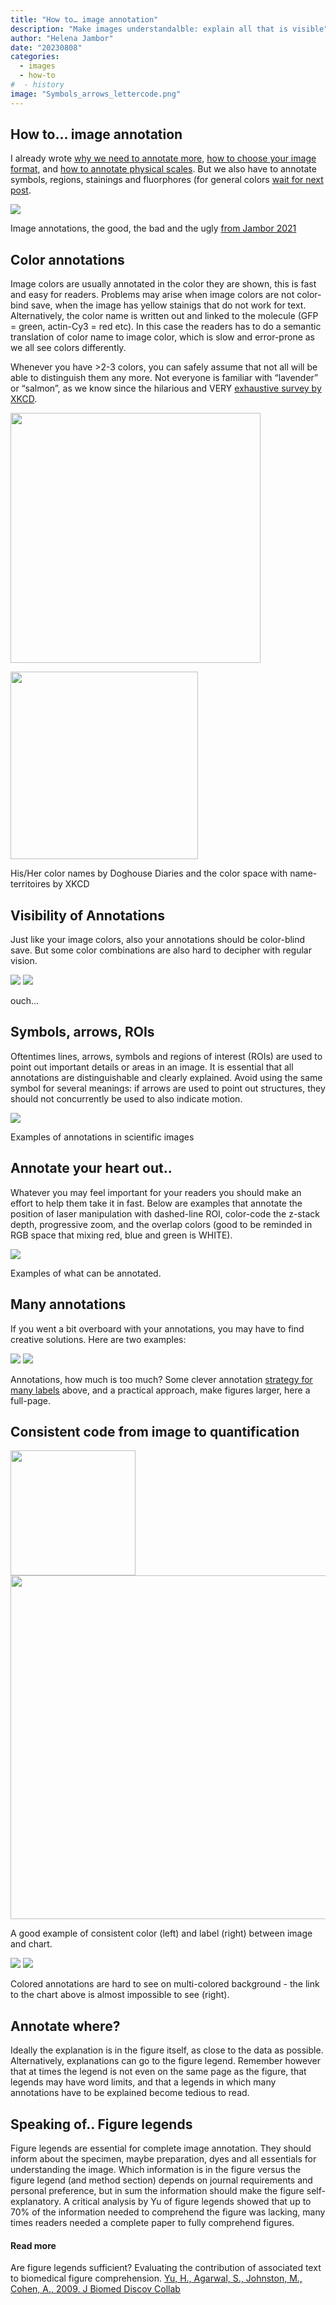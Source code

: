 ```yaml
---
title: "How to… image annotation"
description: "Make images understandalble: explain all that is visible"
author: "Helena Jambor"
date: "20230808"
categories:
  - images
  - how-to
#  - history
image: "Symbols_arrows_lettercode.png"
---
```

## How to… image annotation
I already wrote [why we need to annotate more](../Image_numbers/index.qmd), [how to choose your image format](../Image_how_mag/index.qmd), and [how to annotate physical scales](../Image_how_scale/index.qmd). But we also have to annotate symbols, regions, stainings and fluorphores (for general colors [wait for next post](../Image_how_color/index.qmd).


::: {#fig-good-bad}
![](Annotations.png)

Image annotations, the good, the bad and the ugly <a href ="https://journals.plos.org/plosbiology/article?id=10.1371/journal.pbio.3001161">from Jambor 2021</a>
::: 

## Color annotations
Image colors are usually annotated in the color they are shown, this is fast and easy for readers. Problems may arise when image colors are not color-bind save, when the image has yellow stainigs that do not work for text. 
Alternatively, the color name is written out and linked to the molecule (GFP = green, actin-Cy3 = red etc). In this case the readers has to do a semantic translation of color name to image color, which is slow and error-prone as we all see colors differently. 

Whenever you have >2-3 colors, you can safely assume that not all will be able to distinguish them any more. Not everyone is familiar with “lavender” or “salmon”, as we know since the hilarious and VERY <a href="https://blog.xkcd.com/2010/05/03/color-survey-results/">exhaustive survey by XKCD</a>. 

::: {#fig-xkcd layout-ncol=2}
![](color_boy_girl2010-03-01-12bf011.png){width=400}

![](xkcd_satfaces_map_450.webp){width=300}

His/Her color names by Doghouse Diaries and the color space with name-territoires by XKCD 
:::


## Visibility of Annotations
Just like your image colors, also your annotations should be color-blind save. But some color combinations are also hard to decipher with regular vision. 

::: {#fig-poorex}
![](yellow_text_poor.png)
![](yellow_text_Poor_visibility.png)

ouch...
:::


## Symbols, arrows, ROIs
Oftentimes lines, arrows, symbols and regions of interest (ROIs) are used to point out important details or areas in an image. It is essential that all annotations are distinguishable and clearly explained. Avoid using the same symbol for several meanings: if arrows are used to point out structures, they should not concurrently be used to also indicate motion.

:::{#fig-exampleannot } 
![](Symbols_arrows_lettercode.png)

Examples of annotations in scientific images
:::


## Annotate your heart out.. 
Whatever you may feel important for your readers you should make an effort to help them take it in fast. Below are examples that annotate the position of laser manipulation with dashed-line ROI, color-code the z-stack depth, progressive zoom, and the overlap colors (good to be reminded in RGB space that mixing red, blue and green is WHITE).  

::: {#fig-many layout-nrow=1}
![](Annotations_many.png)

Examples of what can be annotated.
::: 

## Many annotations
If you went a bit overboard with your annotations, you may have to find creative solutions. Here are two examples: 

::: {#fig-manyA layout-nrow=2}

![](Annotations_toomany.png)
![](Full_page_scace_forAnnotations.png)

Annotations, how much is too much? Some clever annotation <a href ="https://journals.plos.org/plosbiology/article?id=10.1371/journal.pbio.3001161">strategy for many labels</a> above, and a practical approach, make figures larger, here a full-page. 
:::


## Consistent code from image to quantification

::: {#fig-image-chart layout-nrow=1} 
![](ColorScheme_image-chart_annotation_good copy.png){width=200}
![](Annotation_image-chart_good.png){width=550}

A good example of consistent color (left) and label (right) between image and chart. 
:::

::: {#fig-bad}
![](ColorScheme__image-chart_annotation_poorvis_1.png)
![](ColorScheme__image-chart_annotation_poorvis_2.png)

Colored annotations are hard to see on multi-colored background - the link to the chart above is almost impossible to see (right). 
:::



## Annotate where?
Ideally the explanation is in the figure itself, as close to the data as possible. Alternatively, explanations can go to the figure legend. Remember however that at times the legend is not even on the same page as the figure, that legends may have word limits, and that a legends in which many annotations have to be explained become tedious to read.

## Speaking of.. Figure legends
Figure legends are essential for complete image annotation. They should inform about the specimen, maybe preparation, dyes and all essentials for understanding the image. Which information is in the figure versus the figure legend (and method section) depends on journal requirements and personal preference, but in sum the information should make the figure self-explanatory.
A critical analysis by Yu of figure legends showed that up to 70% of the information needed to comprehend the figure was lacking, many times readers needed a complete paper to fully comprehend figures.

#### Read more
Are figure legends sufficient? Evaluating the contribution of associated text to biomedical figure comprehension. <a href="https://doi.org/10.1186/1747-5333-4-1">Yu, H., Agarwal, S., Johnston, M., Cohen, A., 2009. J Biomed Discov Collab</a>

